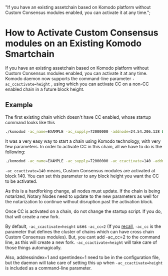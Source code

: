   "If you have an existing assetchain based on Komodo platform without Custom Consensus modules enabled, you can activate it at any time.";

# How to Activate Custom Consensus modules on an Existing Komodo Smartchain

If you have an existing assetchain based on Komodo platform without Custom Consensus modules enabled, you can activate it at any time. Komodo daemon now supports the command-line parameter `-ac_ccactivate=height` , using which you can activate CC on a non-CC enabled chain in a future block height.

## Example

The first existing chain which doesn't have CC enabled, whose startup command looks like this

```bash
./komodod -ac_name=EXAMPLE -ac_supply=72000000 -addnode=24.54.206.138 &
```

It was a very easy way to start a chain using Komodo technology, with very few parameters. In order to activate CC in this chain, all we have to do is the following:

```bash
./komodod -ac_name=EXAMPLE -ac_supply=72000000 -ac_ccactivate=140 -addnode=24.54.206.138 &
```

`-ac_ccactivate=140` means, Custom Consensus modules are activated at block 140. You can set this parameter to any block height you want the CC to be activated.

As this is a hardforking change, all nodes must update. If the chain is being notarized, Notary Nodes need to update to the new parameters as well for the notarization to continue without disruption past the activation block.

Once CC is activated on a chain, do not change the startup script. If you do, that will create a new fork.

By default, `-ac_ccactivate=height` uses `-ac_cc=2` (If you [recall](/antara/setup/antara-customizations/), `-ac_cc` is the parameter that defines the cluster of chains which can have cross chain Custom Consensus modules). But, you cant add -ac_cc=2 to the command line, as this will create a new fork. `-ac_ccactivate=height` will take care of those things automagically.

Also, addressindex=1 and spentindex=1 need to be in the configuration file, but the daemon will take care of setting this up when `-ac_ccactivate=height` is included as a command-line parameter.

